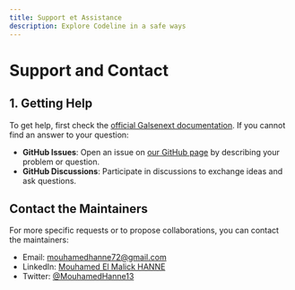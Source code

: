 ```yaml
---
title: Support et Assistance
description: Explore Codeline in a safe ways
---
```


# Support and Contact

## 1. Getting Help

To get help, first check the [official Galsenext documentation](https://galsenext-docs.vercel.app/docs). If you cannot find an answer to your question:

- **GitHub Issues**: Open an issue on [our GitHub page](https://github.com/mouhamedhanne/Galsenext) by describing your problem or question.
- **GitHub Discussions**: Participate in discussions to exchange ideas and ask questions.

## Contact the Maintainers

For more specific requests or to propose collaborations, you can contact the maintainers:

- Email: mouhamedhanne72@gmail.com
- LinkedIn: [Mouhamed El Malick HANNE](https://www.linkedin.com/in/mouhamed-el-malick-hanne-99199a2a6/)
- Twitter: [@MouhamedHanne13](https://twitter.com/@MouhamedHanne13)
